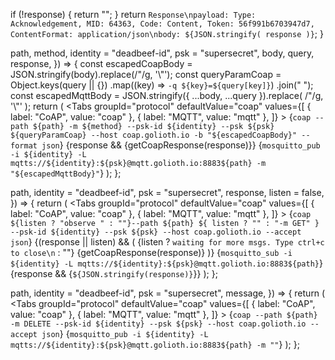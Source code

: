 
  if (!response) {
    return "";
  }
  return `Response\npayload: Type: Acknowledgement, MID: 64363, Code: Content, Token: 56f991b6703947d7, ContentFormat: application/json\nbody: ${JSON.stringify(
    response
  )}`;
}

  path,
  method,
  identity = "deadbeef-id",
  psk = "supersecret",
  body,
  query,
  response,
}) => {
  const escapedCoapBody = JSON.stringify(body).replace(/\"/g, '\\"');
  const queryParamCoap = Object.keys(query || {})
    .map((key) => `-q ${key}=${query[key]}`)
    .join(" ");
  const escapedMqttBody = JSON.stringify({ ...body, ...query }).replace(
    /\"/g,
    '\\"'
  );
  return (
    <Tabs
      groupId="protocol"
      defaultValue="coap"
      values={[
        { label: "CoAP", value: "coap" },
        { label: "MQTT", value: "mqtt" },
      ]}
    >
      <TabItem value="coap">
        <CodeBlock>
          {`coap --path ${path} -m ${method} --psk-id ${identity} --psk ${psk} ${queryParamCoap} --host coap.golioth.io -b "${escapedCoapBody}" --format json`}
        </CodeBlock>
        {response && <CodeBlock>{getCoapResponse(response)}</CodeBlock>}
      </TabItem>
      <TabItem value="mqtt">
        <CodeBlock>
          {`mosquitto_pub -i ${identity} -L mqtts://${identity}:${psk}@mqtt.golioth.io:8883${path} -m "${escapedMqttBody}"`}
        </CodeBlock>
      </TabItem>
    </Tabs>
  );
};

  path,
  identity = "deadbeef-id",
  psk = "supersecret",
  response,
  listen = false,
}) => {
  return (
    <Tabs
      groupId="protocol"
      defaultValue="coap"
      values={[
        { label: "CoAP", value: "coap" },
        { label: "MQTT", value: "mqtt" },
      ]}
    >
      <TabItem value="coap">
        <CodeBlock>
          {`coap ${listen ? "observe " : ""}--path ${path} ${
            listen ? "" : "-m GET"
          } --psk-id ${identity} --psk ${psk} --host coap.golioth.io --accept json`}
        </CodeBlock>
        {(response || listen) && (
          <CodeBlock>
            {listen ? `waiting for more msgs. Type ctrl+c to close\n` : ""}
            {getCoapResponse(response)}
          </CodeBlock>
        )}
      </TabItem>
      <TabItem value="mqtt">
        <CodeBlock>
          {`mosquitto_sub -i ${identity} -L mqtts://${identity}:${psk}@mqtt.golioth.io:8883${path}`}
        </CodeBlock>
        {response && <CodeBlock>{`${JSON.stringify(response)}`}</CodeBlock>}
      </TabItem>
    </Tabs>
  );
};

  path,
  identity = "deadbeef-id",
  psk = "supersecret",
  message,
}) => {
  return (
    <Tabs
      groupId="protocol"
      defaultValue="coap"
      values={[
        { label: "CoAP", value: "coap" },
        { label: "MQTT", value: "mqtt" },
      ]}
    >
      <TabItem value="coap">
        <CodeBlock>
          {`coap --path ${path} -m DELETE --psk-id ${identity} --psk ${psk} --host coap.golioth.io --accept json`}
        </CodeBlock>
      </TabItem>
      <TabItem value="mqtt">
        <CodeBlock>
          {`mosquitto_pub -i ${identity} -L mqtts://${identity}:${psk}@mqtt.golioth.io:8883${path} -m ""`}
        </CodeBlock>
      </TabItem>
    </Tabs>
  );
};
